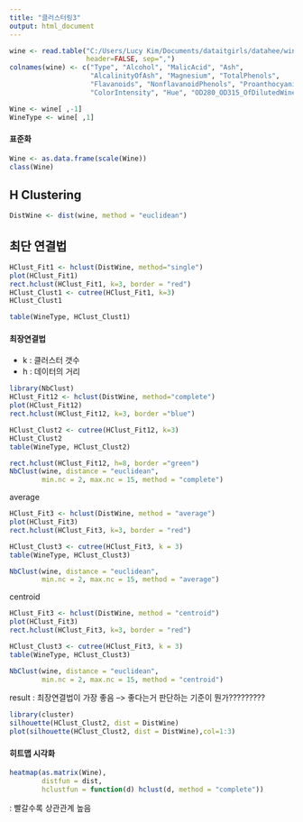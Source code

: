 ```yaml
---
title: "클러스터링3"
output: html_document
---
```

```r
wine <- read.table("C:/Users/Lucy Kim/Documents/dataitgirls/datahee/wine.txt",
                   header=FALSE, sep=",")
colnames(wine) <- c("Type", "Alcohol", "MalicAcid", "Ash",
                    "AlcalinityOfAsh", "Magnesium", "TotalPhenols",
                    "Flavanoids", "NonflavanoidPhenols", "Proanthocyanins",
                    "ColorIntensity", "Hue", "OD280_OD315_OfDilutedWines", "Proline")

Wine <- wine[ ,-1]
WineType <- wine[ ,1] 
```


#### 표준화 
```r
Wine <- as.data.frame(scale(Wine))
class(Wine)
```

## H Clustering
```r
DistWine <- dist(wine, method = "euclidean")
```

## 최단 연결법
```r
HClust_Fit1 <- hclust(DistWine, method="single")
plot(HClust_Fit1)
rect.hclust(HClust_Fit1, k=3, border = "red")
HClust_Clust1 <- cutree(HClust_Fit1, k=3)
HClust_Clust1

table(WineType, HClust_Clust1)
```

#### 최장연결법
* k : 클러스터 갯수
* h  : 데이터의 거리

```r
library(NbClust)
HClust_Fit12 <- hclust(DistWine, method="complete")
plot(HClust_Fit12)
rect.hclust(HClust_Fit12, k=3, border ="blue")

HClust_Clust2 <- cutree(HClust_Fit12, k=3)
HClust_Clust2
table(WineType, HClust_Clust2)

rect.hclust(HClust_Fit12, h=8, border ="green")
NbClust(wine, distance = "euclidean",
        min.nc = 2, max.nc = 15, method = "complete")
```

average
```r
HClust_Fit3 <- hclust(DistWine, method = "average")
plot(HClust_Fit3)
rect.hclust(HClust_Fit3, k=3, border = "red")

HClust_Clust3 <- cutree(HClust_Fit3, k = 3)
table(WineType, HClust_Clust3)

NbClust(wine, distance = "euclidean",
        min.nc = 2, max.nc = 15, method = "average")
```

centroid
```r
HClust_Fit3 <- hclust(DistWine, method = "centroid")
plot(HClust_Fit3)
rect.hclust(HClust_Fit3, k=3, border = "red")

HClust_Clust3 <- cutree(HClust_Fit3, k = 3)
table(WineType, HClust_Clust3)

NbClust(wine, distance = "euclidean",
        min.nc = 2, max.nc = 15, method = "centroid")
```




result : 최장연결법이 가장 좋음
--> 좋다는거 판단하는 기준이 뭔가?????????


```r
library(cluster)
silhouette(HClust_Clust2, dist = DistWine)
plot(silhouette(HClust_Clust2, dist = DistWine),col=1:3)
```


#### 히트맵 시각화
```r
heatmap(as.matrix(Wine),
        distfun = dist,
        hclustfun = function(d) hclust(d, method = "complete"))
```
: 빨갈수록 상관관계 높음










